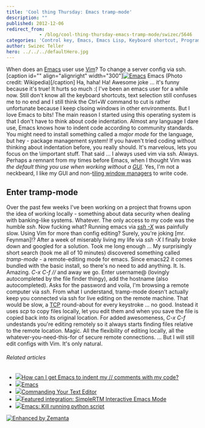 ```yaml
---
title: 'Cool thing Thursday: Emacs tramp-mode'
description: ""
published: 2012-12-06
redirect_from: 
            - /blog/cool-thing-thursday-emacs-tramp-mode/swizec/5646
categories: 'Control key, Emacs, Emacs Lisp, Keyboard shortcut, Programming, Text editor, Uncategorized, Vim'
author: Swizec Teller
hero: ../../../defaultHero.jpg
---
```

When does an [Emacs](http://www.gnu.org/software/emacs "Emacs") user use [Vim](http://www.vim.org "Vim (text editor)")? To change a server config via ssh. \[caption id="" align="alignright" width="300"][![Emacs](http://upload.wikimedia.org/wikipedia/commons/thumb/4/45/Emacs.png/300px-Emacs.png "Emacs")](http://commons.wikipedia.org/wiki/File:Emacs.png) Emacs (Photo credit: Wikipedia)\[/caption] Ha, haha! Ha! Awesome joke ... it's funny because it's true! It hurts so much :( I've been an emacs user for a while now. Still don't know all the keyboard shortcuts, text selection still confuses me to no end and I still think the Ctrl+W command to cut is rather unfortunate because I keep clsoing windows in other environments. But I love Emacs to bits! The main reason I started using this operating system is that I don't have to think about code indentation. Almost any language I dare use, Emacs knows how to indent code according to community standards. You might need to install something called a _major mode_ for the language, but hey - package management system! If you haven't tried coding without thinking about indentation before, you really should. It's marvelous, lets you focus on the \\important stuff. That said ... I always used vim via ssh. Always. Perhaps a remnant from my times before Emacs, when I thought Vim was _the default thing you use when working without a [GUI](http://en.wikipedia.org/wiki/Graphical_user_interface "Graphical user interface")._ Yes, I'm not a neckbeard, I like my GUI and non-[tiling window managers](http://en.wikipedia.org/wiki/Tiling_window_manager "Tiling window manager") to write code.

## Enter tramp-mode

Over the past few weeks I've been working on a project that frowns upon the idea of working locally - something about data security when dealing with banking-like systems. Whatever. The only access to my code was the humble _ssh_. Now fucking what? Running emacs via _[ssh -X](http://en.wikipedia.org/wiki/Secure_Shell "Secure Shell")_ was painfully slow. Using Vim for more than config editing? Surely, you're joking \[mr. Feynman]!? After a week of miserably living my life via _ssh -X_ I finally broke down and googled for a solution. Took me long enough ... My surprisingly short search (took me all of 10 minutes) discovered something called _tramp-mode_ - a remote-editing mode for emacs. Since emacs22 it comes bundled with the basic install, so there's no need to add anything. It. Is. Amazing. _C-x C-f //_ and away we go. Enter username@ (lovingly autocompleted by the file finder thingy), add the hostname (also autocompleted). Asks for the password and voila, I'm browsing a remote computer via _ssh_. From what I understand, tramp-mode doesn't actually keep you connected via ssh for live editing on the remote machine. That would be slow, a [TCP](http://en.wikipedia.org/wiki/Transmission_Control_Protocol "Transmission Control Protocol") round-about for every keystroke ... no good. Instead it uses _scp_ to copy files locally, let you edit them and when you save the file is copied back into its original location. For added awesomeness, _C-x C-f_ undestands you're editing remotely so it always starts finding files relative to the remote location. Magic. All the flexibility of editing locally, all the whatever-you-need-this-for of secure remote connections. ... But I will still edit configs with Vim. It's only natural.

###### Related articles

- [![](http://i.zemanta.com/noimg_102_80_80.jpg)](http://stackoverflow.com/questions/13573564/how-can-i-get-emacs-to-indent-my-comments-with-my-code)[How can I get Emacs to indent my // comments with my code?](http://stackoverflow.com/questions/13573564/how-can-i-get-emacs-to-indent-my-comments-with-my-code)
- [![](http://i.zemanta.com/noimg_114_80_80.jpg)](https://wiki.archlinux.org/index.php?title=Emacs&diff=233137&oldid=229169)[Emacs](https://wiki.archlinux.org/index.php?title=Emacs&diff=233137&oldid=229169)
- [![](http://i.zemanta.com/noimg_76_80_80.jpg)](http://blog.peepcode.com/blog/2012/commanding-your-text-editor)[Commanding Your Text Editor](http://blog.peepcode.com/blog/2012/commanding-your-text-editor)
- [![](http://i.zemanta.com/123061027_80_80.jpg)](http://blog.rememberthemilk.com/2012/11/featured-integration-simplertm-interactive-emacs-mode/)[Featured integration: SimpleRTM Interactive Emacs Mode](http://blog.rememberthemilk.com/2012/11/featured-integration-simplertm-interactive-emacs-mode/)
- [![](http://i.zemanta.com/noimg_125_80_80.jpg)](http://stackoverflow.com/questions/13660042/emacs-kill-running-python-script)[Emacs: Kill running python script](http://stackoverflow.com/questions/13660042/emacs-kill-running-python-script)

[![Enhanced by Zemanta](http://img.zemanta.com/zemified_e.png?x-id=94a2c9a4-ac0d-4d21-aa10-27316f0fee72)](http://www.zemanta.com/?px "Enhanced by Zemanta")